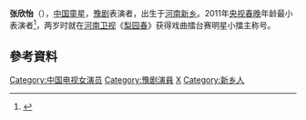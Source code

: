 {{blpsources|time=2018-12-26T07:02:21+00:00}}
{{藝人
| 姓名 = 张欣怡
| 類型 = 童星
| 圖片 = 
| 圖片簡介 = 
| 英文名 = Xinyi Zhang
| 暱稱 = 
| 國籍 = {{PRC}}
| 出生日期 = {{Birth date and age|2007|6|8}}
| 出生地點 = {{CHN}}[[河南省|河南省]][[新乡市|新乡市]]
| 職業 = [[演员|演员]]、[[学生|学生]]
| 語言 = [[汉语|汉语]]
| 教育程度 = 
| 音樂類型 =
| 活躍年代 = 2010年至今
| 唱片公司 = 
| 經紀公司 = 
| 網站 =
}}
'''张欣怡'''（{{Bd|2007年|6月8日}}），[[中国|中国]][[童星|童星]]，[[豫剧|豫剧]]表演者，出生于[[河南|河南]][[新乡市|新乡]]。2011年[[央视春晚|央视春晚]]年龄最小表演者<ref>{{Cite web|url=http://news.sohu.com/20110202/n279196777.shtml|title=今央视春晚节目单全曝光 赵本山两度落泪最煽情|accessdate=2018-12-26|author=|date=|work=news.sohu.com|publisher=|archive-date=2018-12-26|archive-url=https://web.archive.org/web/20181226133758/http://news.sohu.com/20110202/n279196777.shtml}}</ref>，两岁时就在[[河南卫视|河南卫视]]《[[梨园春|梨园春]]》获得戏曲擂台赛明星小擂主称号。

==參考資料==
<div class="references-small">
<references />
</div>

{{豫剧名角}}
{{DEFAULTSORT:Zhang Xinyi}}
[[Category:中国电视女演员|Category:中国电视女演员]]
[[Category:豫剧演員|Category:豫剧演員]]
[[Category:张姓|X]]
[[Category:新乡人|Category:新乡人]]